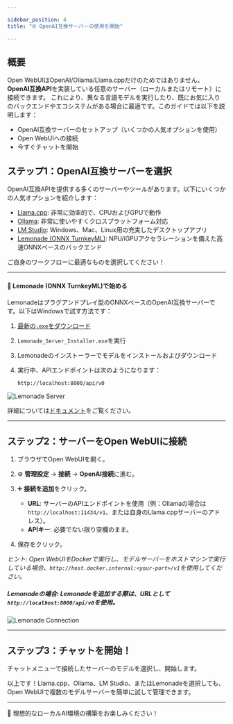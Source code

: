 ```yaml
---

sidebar_position: 4  
title: "🌐 OpenAI互換サーバーの使用を開始"

---
```


## 概要

Open WebUIはOpenAI/Ollama/Llama.cppだけのためではありません。 **OpenAI互換API**を実装している任意のサーバー（ローカルまたはリモート）に接続できます。 これにより、異なる言語モデルを実行したり、既にお気に入りのバックエンドやエコシステムがある場合に最適です。このガイドでは以下を説明します：

- OpenAI互換サーバーのセットアップ（いくつかの人気オプションを使用）
- Open WebUIへの接続
- 今すぐチャットを開始

## ステップ1：OpenAI互換サーバーを選択

OpenAI互換APIを提供する多くのサーバーやツールがあります。以下にいくつかの人気オプションを紹介します：

- [Llama.cpp](https://github.com/ggml-org/llama.cpp): 非常に効率的で、CPUおよびGPUで動作
- [Ollama](https://ollama.com/): 非常に使いやすくクロスプラットフォーム対応
- [LM Studio](https://lmstudio.ai/): Windows、Mac、Linux用の充実したデスクトップアプリ
- [Lemonade (ONNX TurnkeyML)](https://github.com/onnx/turnkeyml): NPU/iGPUアクセラレーションを備えた高速ONNXベースのバックエンド

ご自身のワークフローに最適なものを選択してください！

---

#### 🍋 Lemonade (ONNX TurnkeyML)で始める

Lemonadeはプラグアンドプレイ型のONNXベースのOpenAI互換サーバーです。以下はWindowsで試す方法です：

1. [最新の`.exe`をダウンロード](https://github.com/onnx/turnkeyml/releases)
2. `Lemonade_Server_Installer.exe`を実行
3. Lemonadeのインストーラーでモデルをインストールおよびダウンロード
4. 実行中、APIエンドポイントは次のようになります：

   ```
   http://localhost:8000/api/v0
   ```

![Lemonade Server](/images/getting-started/lemonade-server.png)

詳細については[ドキュメント](https://github.com/onnx/turnkeyml)をご覧ください。

---

## ステップ2：サーバーをOpen WebUIに接続

1. ブラウザでOpen WebUIを開く。
2. ⚙️ **管理設定** → **接続** → **OpenAI接続**に進む。
3. ➕ **接続を追加**をクリック。

   - **URL**: サーバーのAPIエンドポイントを使用（例：Ollamaの場合は`http://localhost:11434/v1`、または自身のLlama.cppサーバーのアドレス）。
   - **APIキー**: 必要でない限り空欄のまま。

4. 保存をクリック。

*ヒント: Open WebUIをDockerで実行し、モデルサーバーをホストマシンで実行している場合、`http://host.docker.internal:<your-port>/v1`を使用してください。*

##### **Lemonadeの場合:** Lemonadeを追加する際は、URLとして`http://localhost:8000/api/v0`を使用。

![Lemonade Connection](/images/getting-started/lemonade-connection.png)

---

## ステップ3：チャットを開始！

チャットメニューで接続したサーバーのモデルを選択し、開始します。

以上です！Llama.cpp、Ollama、LM Studio、またはLemonadeを選択しても、Open WebUIで複数のモデルサーバーを簡単に試して管理できます。

--- 

🚀 理想的なローカルAI環境の構築をお楽しみください！